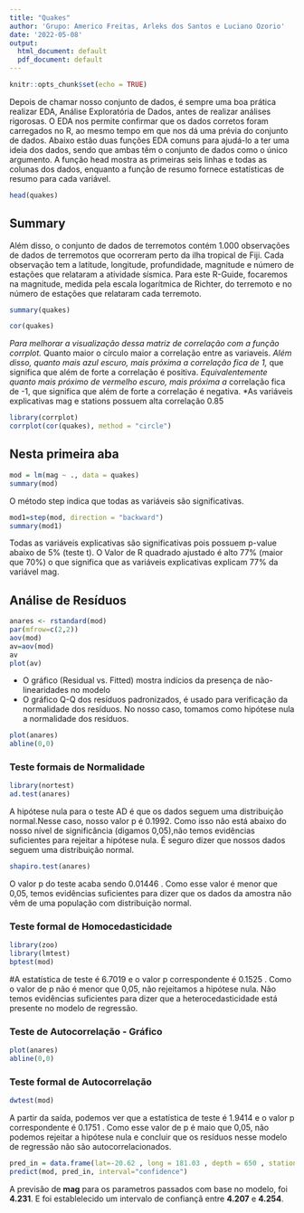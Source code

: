 ```yaml
---
title: "Quakes"
author: 'Grupo: Americo Freitas, Arleks dos Santos e Luciano Ozorio'
date: '2022-05-08'
output:
  html_document: default
  pdf_document: default
---
```


```r
knitr::opts_chunk$set(echo = TRUE)
```

Depois de chamar nosso conjunto de dados, é sempre uma boa prática realizar EDA, Análise Exploratória de Dados, antes de realizar análises rigorosas. O EDA nos permite confirmar que os dados corretos foram carregados no R, ao mesmo tempo em que nos dá uma prévia do conjunto de dados. Abaixo estão duas funções EDA comuns para ajudá-lo a ter uma ideia dos dados, sendo que ambas têm o conjunto de dados como o único argumento. A função head mostra as primeiras seis linhas e todas as colunas dos dados, enquanto a função de resumo fornece estatísticas de resumo para cada variável.
```r
head(quakes)
```

## Summary

Além disso, o conjunto de dados de terremotos contém 1.000 observações de dados de terremotos que ocorreram perto da ilha tropical de Fiji. Cada observação tem a latitude, longitude, profundidade, magnitude e número de estações que relataram a atividade sísmica. Para este R-Guide, focaremos na magnitude, medida pela escala logarítmica de Richter, do terremoto e no número de estações que relataram cada terremoto.

```r
summary(quakes)
```

```r
cor(quakes)
```
*Para melhorar a visualização dessa matriz de correlação com a função corrplot.
*Quanto maior o círculo maior a correlação entre as variaveis.
*Além disso, quanto mais azul escuro, mais próxima a correlação fica de 1, 
*que significa que além de forte a correlação é positiva. 
*Equivalentemente quanto mais próximo de vermelho escuro, mais próxima a 
*correlação fica de -1, que significa que além de forte a correlação é negativa.
*As variáveis explicativas mag e stations possuem alta correlação 0.85
```r
library(corrplot)
corrplot(cor(quakes), method = "circle")
```
## Nesta primeira aba



```r
mod = lm(mag ~ ., data = quakes)
summary(mod)
```

O método step indica que todas as variáveis são significativas.

```r
mod1=step(mod, direction = "backward")
summary(mod1)
```
Todas as variáveis explicativas são significativas pois possuem p-value abaixo de 5% (teste t). O Valor de R quadrado ajustado é alto 77% (maior que 70%) o que significa que as variáveis explicativas explicam 77% da variável mag.

## Análise de Resíduos  
```r
anares <- rstandard(mod)
par(mfrow=c(2,2))
aov(mod)
av=aov(mod)
av
plot(av)
```
* O gráfico (Residual vs. Fitted) mostra indícios da presença de não-linearidades no modelo
* O gráfico Q-Q dos resíduos padronizados, é usado para verificação da normalidade dos resíduos. No nosso caso, tomamos como hipótese nula a normalidade dos resíduos.
```r
plot(anares)
abline(0,0)
```
### Teste formais de Normalidade
```r
library(nortest)
ad.test(anares)
```
A hipótese nula para o teste AD é que os dados  seguem  uma distribuição normal.Nesse caso, nosso valor p é 0.1992. Como isso não está abaixo do nosso nível de significância (digamos 0,05),não temos evidências suficientes para rejeitar a hipótese nula. É seguro dizer que nossos dados seguem uma distribuição normal.
```r
shapiro.test(anares)
```
O valor p do teste acaba sendo  0.01446 . Como esse valor é menor que 0,05, temos evidências suficientes para dizer que os dados da amostra  não  vêm de uma população com distribuição normal.

### Teste formal de Homocedasticidade
```r
library(zoo)
library(lmtest)
bptest(mod)
```
#A estatística de teste é 6.7019 e o valor p correspondente é  0.1525 . Como o valor de p não é menor que 0,05, não rejeitamos a hipótese nula. Não temos evidências suficientes para dizer que a heterocedasticidade está presente no modelo de regressão.

### Teste de Autocorrelação - Gráfico
```r
plot(anares)
abline(0,0)
```

### Teste formal de Autocorrelação
```r
dwtest(mod)
```
A partir da saída, podemos ver que a estatística de teste é  1.9414  e o valor p correspondente é  0.1751 . Como esse valor de p é maio que 0,05, não podemos rejeitar a hipótese nula e concluir que os resíduos nesse modelo de regressão não são autocorrelacionados.

```r
pred_in = data.frame(lat=-20.62 , long = 181.03 , depth = 650 , stations = 15 )
predict(mod, pred_in, interval="confidence")
```
A previsão de **mag** para os parametros passados com base no modelo, foi **4.231**. E foi establelecido um intervalo de confiançã entre **4.207** e **4.254**.